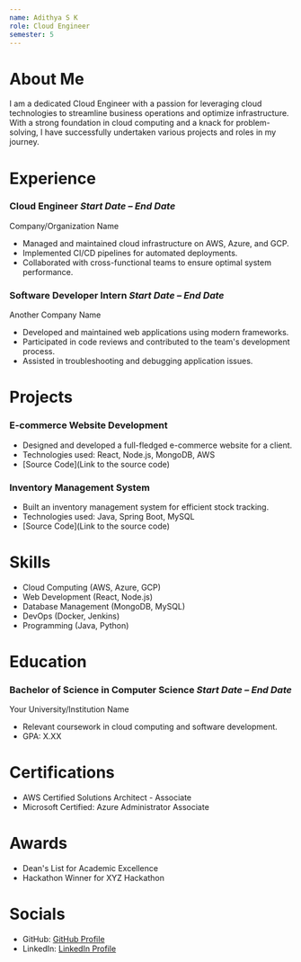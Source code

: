 ```yaml
---
name: Adithya S K
role: Cloud Engineer
semester: 5
---
```


# About Me

I am a dedicated Cloud Engineer with a passion for leveraging cloud technologies to streamline business operations and optimize infrastructure. With a strong foundation in cloud computing and a knack for problem-solving, I have successfully undertaken various projects and roles in my journey.

# Experience

### **Cloud Engineer** _Start Date – End Date_

Company/Organization Name

- Managed and maintained cloud infrastructure on AWS, Azure, and GCP.
- Implemented CI/CD pipelines for automated deployments.
- Collaborated with cross-functional teams to ensure optimal system performance.

### **Software Developer Intern** _Start Date – End Date_

Another Company Name

- Developed and maintained web applications using modern frameworks.
- Participated in code reviews and contributed to the team's development process.
- Assisted in troubleshooting and debugging application issues.

# Projects

### **E-commerce Website Development**

- Designed and developed a full-fledged e-commerce website for a client.
- Technologies used: React, Node.js, MongoDB, AWS
- [Source Code](Link to the source code)

### **Inventory Management System**

- Built an inventory management system for efficient stock tracking.
- Technologies used: Java, Spring Boot, MySQL
- [Source Code](Link to the source code)

# Skills

- Cloud Computing (AWS, Azure, GCP)
- Web Development (React, Node.js)
- Database Management (MongoDB, MySQL)
- DevOps (Docker, Jenkins)
- Programming (Java, Python)

# Education

### Bachelor of Science in Computer Science _Start Date – End Date_

Your University/Institution Name

- Relevant coursework in cloud computing and software development.
- GPA: X.XX

# Certifications

- AWS Certified Solutions Architect - Associate
- Microsoft Certified: Azure Administrator Associate

# Awards

- Dean's List for Academic Excellence
- Hackathon Winner for XYZ Hackathon

# Socials

- GitHub: [GitHub Profile](https://github.com/YourGitHubUsername)
- LinkedIn: [LinkedIn Profile](https://www.linkedin.com/in/YourLinkedInUsername)
